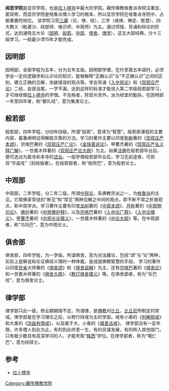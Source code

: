 {{Unreferenced|time=2017-12-11T12:42:49+00:00}}
'''闻思学院'''是显宗学院，也是[[拉卜楞寺|拉卜楞寺]]中最大的学院。藏传佛教格鲁派寺院注重显、密双修，而显宗学院是格鲁派僧人学习的根本，所以显宗学院在格鲁派寺院中，占极重要的地位。
该学院习究[[三藏|三藏]]（论、律、经）、三学（戒律、禅定、胜慧）、四大教义（毗婆沙、经部师、唯识师、中观师）为主。通过师授、背诵和辩论的形式，达到通晓五大论（[[因明|因明]]、[[般若|般若]]、[[中观|中观]]、[[俱舍|俱舍]]、[[律学|律学]]），这五大部经典，分十三级学习，一般最少须15年才能完成。
==因明部==
因明部，全部学程为五年，分为五年五级。因明部学僧，在升至第五年级时，必须学会一定的逻辑学和认识论的知识，能够解释“正确认识”与“不正确认识”之间的区别，建立正确的见解，攻破错误的观点等。学会背诵《[[入中观论|入中观论]]》和《[[现观庄严论|现观庄严论]]》二经，自首自尾，一字不漏。达到这样的标准才能进入第二学级般若部学习，才可继续做[[拉卜楞寺|拉卜楞寺]]的学僧。不及格者，除受斥责外，派为经堂的勤杂。在因明部一年至四年者，称“都扎哇”，意为集类论士。

==般若部==
般若部，四年学程，分四年四级。所谓“般若”，意译为“智慧”。般若部课程的主要内容，着重阐明证得解脱次第的方法。学习的著作主要以印度[[彌勒菩薩|弥勒]]著的《[[现观庄严本颂|现观庄严本颂]]》，宗喀巴著的《[[现观庄严广论|现观庄严广论]]》、《[[金珠善说论|金珠善说论]]》，甲曹杰著的《[[现观庄严名义释广解|现观庄严名义释广解]]》，一世嘉木样著的《[[现观庄严论大疏|现观庄严论大疏]]》为主。如果[[活佛|活佛]]在般若部毕业后，便可选派为属寺和本寺的[[法台|法台]]。一般学僧般若部毕业后，学习无前途者，可担任“华盖哇”（刻经版者）。在般若部者，称“帕欣巴”，意为般若论士。

==中观部==
中观部，二年学程，分二年二级。所谓[[中观论|中观论]]，系佛教宗派之一，为[[格鲁派|格鲁派]]的主见。它取佛家常说的“断见”和“常见”两种见解之中间的观点，即不断不常之折衷观点，称中观学派。学习著作主要有印度[[龙树|龙树]]著的《[[中观本颂|中观本颂]]》、[[月称|月称]]著的《[[中观明句论|中观明句论]]》、[[佛护|佛护]]著的《[[中观佛护释|中观佛护释]]》，以及[[宗喀巴|宗喀巴]]著的《[[入中论广释|入中论广释]]》、《[[入中论摄义|入中论摄义]]》，[[甲曹杰|甲曹杰]]著的《[[中观光论摄义|中观光论摄义]]》，一世嘉木样著的《[[中论大疏|中论大疏]]》等。在中观部者，称“乌玛巴”，意为中观论土。

==俱舍部==
俱舍部，四年学程，为一学级。所谓俱舍，意为对法藏论，包括“颂”与“论”两种，实际上是解说和论证佛经义理的一种体裁，是成就佛教智慧的手段。
学习的著作以印度[[世亲|世亲]]大师著的《[[俱舍颂|俱舍颂]]》和《[[俱舍自解|俱舍自解]]》为主，还有[[宗喀巴|宗喀巴]]著的《[[俱舍论|俱舍论]]》和一世嘉木样著的《[[俱舍大疏|俱舍大疏]]》、《[[教灯俱舍摄义|教灯俱舍摄义]]》等。在俱舍部者，称为“左巴哇”，意为俱舍论士。

==律学部==
律学部只此一级，修业期期限不定。所谓律，是[[佛教|佛教]]对[[比丘|比丘]]，[[比丘尼|比丘尼]]所制定的禁戒。律学部是在学习理论之后，以修行持戒为主的学部。戒有小乘的《[[别解脱戒|别解脱戒]]》和大乘的《[[饶益有情戒|饶益有情戒]]》，以及属于大、小乘的《[[摄善法戒|摄善法戒]]》。
律学部没有一定年限，许多僧人到此为止。有的到此终老一生，有的另谋发展，有的转入其他部门，只有极少数具有高深学问的人，才能考取“[[格西|格西]]”学位。在律学部者，称为“噶仁巴”，意为经硕士。

==参考==
*[[拉卜楞寺|拉卜楞寺]]


[[Category:藏传佛教学院|Category:藏传佛教学院]]